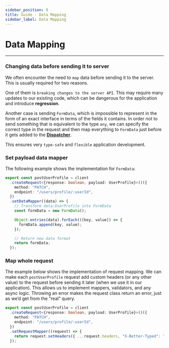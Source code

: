 ```yaml
---
sidebar_position: 9
title: Guide - Data Mapping
sidebar_label: Data Mapping
---
```


# Data Mapping

---

### Changing data before sending it to server

We often encounter the need to `map` data before sending it to the server. This is usually required for two reasons.

One of them is `breaking changes to the server API`. This may require many updates to our existing code,
which can be dangerous for the application and introduce **regression**.

Another case is sending `FormData`, which is impossible to represent in the form of an exact interface in terms of the
fields it contains. In order not to send something that is equivalent to the type `any`, we can specify the correct type
in the request and then map everything to `FormData` just before it gets added to the **[Dispatcher](/documentation/02-core/dispatcher.mdx)**.

This ensures very `type-safe` and `flexible` application development.

### Set payload data mapper

The following example shows the implementation for `FormData`:

```ts
export const postUserProfile = client
  .createRequest<{response: boolean, payload: UserProfile}>()({
    method: "PATCH",
    endpoint: "/users/profile/:userId",
  })
  .setDataMapper((data) => {
    // Transform data:UserProfile into FormData
    const formData = new FormData();

    Object.entries(data).forEach(([key, value]) => {
      formData.append(key, value);
    });

    // Return new data format
    return formData;
  });
```

### Map whole request

The example below shows the implementation of request mapping. We can make each `postUserProfile` request add custom
headers (or any other value) to the request before sending it later (when we use it in our application).
This allows us to implement mappers, validators, and any async logic. Throwing an error makes the request class return an error,
just as we’d get from the "real" query.

```ts
export const postUserProfile = client
  .createRequest<{response: boolean, payload: UserProfile}>()({
    method: "PATCH",
    endpoint: "/users/profile/:userId",
  })
  .setRequestMapper((request) => {
    return request.setHeaders({ ...request.headers, "X-Better-Typed": "My custom header" });
  });
```
